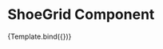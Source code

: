 
<Meta title='Components/ShoeGrid' component={ShoeGrid} />


# ShoeGrid Component

<Canvas>
  <Story
    name='Default'
    args={{
      shoes: SHOES,
    }}>
    {Template.bind({})}
  </Story>
</Canvas>
